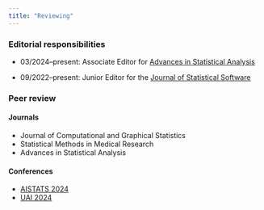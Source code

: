 ```yaml
---
title: "Reviewing"
---
```


### Editorial responsibilities

* 03/2024--present: Associate Editor for [Advances in Statistical Analysis](https://link.springer.com/journal/10182/editors)

* 09/2022--present: Junior Editor for the [Journal of Statistical Software](https://www.jstatsoft.org/about/editorialTeam)

### Peer review

#### Journals

* Journal of Computational and Graphical Statistics
* Statistical Methods in Medical Research
* Advances in Statistical Analysis

#### Conferences

* [AISTATS 2024](http://aistats.org/aistats2024/)
* [UAI 2024](https://www.auai.org/uai2024/)
